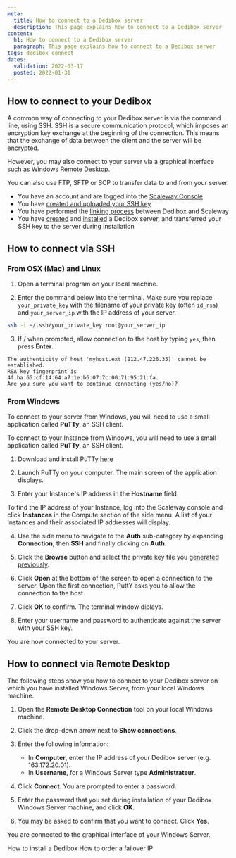 ```yaml
---
meta:
  title: How to connect to a Dedibox server
  description: This page explains how to connect to a Dedibox server
content:
  h1: How to connect to a Dedibox server
  paragraph: This page explains how to connect to a Dedibox server
tags: dedibox connect
dates:
  validation: 2022-03-17
  posted: 2022-01-31
---
```


## How to connect to your Dedibox

A common way of connecting to your Dedibox server is via the command line, using SSH. SSH is a secure communication protocol, which imposes an encryption key exchange at the beginning of the connection. This means that the exchange of data between the client and the server will be encrypted.

However, you may also connect to your server via a graphical interface such as Windows Remote Desktop.

You can also use FTP, SFTP or SCP to transfer data to and from your server.

<Message type="requirement">

- You have an account and are logged into the [Scaleway Console](https://console.scaleway.com)  
- You have [created and uploaded your SSH key](/console/my-project/how-to/create-ssh-key/)
- You have performed the [linking process](/compute/dedibox/how-to/link-dedibox-account/) between Dedibox and Scaleway
- You have [created](/compute/dedibox/how-to/order-server) and [installed](/compute/dedibox/how-to/install-dedibox) a Dedibox server, and transferred your SSH key to the server during installation

</Message>

## How to connect via SSH 

### From OSX (Mac) and Linux

1. Open a terminal program on your local machine.

2. Enter the command below into the terminal. Make sure you replace `your_private_key` with the filename of your private key (often `id_rsa`) and `your_server_ip` with the IP address of your server.

  ```bash
  ssh -i ~/.ssh/your_private_key root@your_server_ip
  ```

3. If / when prompted, allow connection to the host by typing `yes`, then press **Enter**.
  ```
  The authenticity of host 'myhost.ext (212.47.226.35)' cannot be established.
  RSA key fingerprint is 4f:ba:65:cf:14:64:a7:1e:b6:07:7c:00:71:95:21:fa.
  Are you sure you want to continue connecting (yes/no)?
  ```

### From Windows

To connect to your server from Windows, you will need to use a small application called **PuTTy**, an SSH client.

To connect to your Instance from Windows, you will need to use a small application called **PuTTy**, an SSH client.

1. Download and install PuTTy [here](https://www.chiark.greenend.org.uk/~sgtatham/putty/latest.html)

2. Launch PuTTy on your computer. The main screen of the application displays.

3. Enter your Instance's IP address in the **Hostname** field.

   <Message type="tip">

  To find the IP address of your Instance, log into the Scaleway console and
  click **Instances** in the Compute section of the side menu. A list of your
  Instances and their associated IP addresses will display.

   </Message>

4. Use the side menu to navigate to the **Auth** sub-category by expanding **Connection**, then **SSH** and finally clicking on **Auth**.

5. Click the **Browse** button and select the private key file you [generated previously](/console/my-project/how-to/create-ssh-key/).

6. Click **Open** at the bottom of the screen to open a connection to the server. Upon the first connection, PuttY asks you to allow the connection to the host.

7. Click **OK** to confirm. The terminal window diplays.

8. Enter your username and password to authenticate against the server with your SSH key.

You are now connected to your server.

## How to connect via Remote Desktop

The following steps show you how to connect to your Dedibox server on which you have installed Windows Server, from your local Windows machine.

1. Open the **Remote Desktop Connection** tool on your local Windows machine.

2. Click the drop-down arrow next to **Show connections**.

3. Enter the following information:
    - In **Computer**, enter the IP address of your Dedibox server (e.g. 163.172.20.01).
    - In **Username**, for a Windows Server type **Administrateur**.

4. Click **Connect**. You are prompted to enter a password.

5. Enter the password that you set during installation of your Dedibox Windows Server machine, and click **OK**.

6. You may be asked to confirm that you want to connect. Click **Yes**.

You are connected to the graphical interface of your Windows Server.

 <Navigation title="See Also">
  <PreviousButton to="/compute/dedibox/how-to/install-dedibox">How to install a Dedibox</PreviousButton>
  <NextButton to="/compute/dedibox/how-to/order-failover-ip">How to order a failover IP</NextButton>
</Navigation>